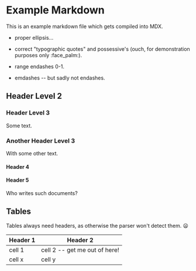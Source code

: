 # Example Markdown

This is an example markdown file which gets compiled into MDX.

- proper ellipsis...

- correct "typographic quotes" and possessive's (ouch, for demonstration
  purposes only :face_palm:).

- range endashes 0-1.

- emdashes -- but sadly not endashes.

## Header Level 2

### Header Level 3

Some text.

### Another Header Level 3

With some other text.

#### Header 4

#### Header 5

Who writes such documents?

## Tables

Tables always need headers, as otherwise the parser won't detect them.
:frowning:

| Header 1 | Header 2 |
| --- | --- |
| cell 1 | cell 2 -- get me out of here! |
| cell x | cell y |
